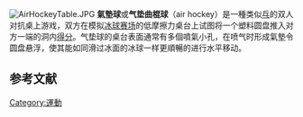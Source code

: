 [[Image:AirHockeyTable.JPG|thumb]]
'''氣墊球'''或'''气垫曲棍球'''（air hockey）是一種类似[[乓|乓]]的双人对抗桌上游戏，双方在模拟[[冰球|冰球]][[溜冰场|赛场]]的低摩擦力桌台上试图将一个塑料圆盘推入对方一端的洞内[[得分|得分]]。气垫球的桌台表面通常有多個噴氣小孔，在喷气时形成氣墊令圆盘悬浮，使其能如同滑过冰面的冰球一样更順暢的进行水平移动。

{{sport-stub}}

==参考文献==
{{reflist}}

[[Category:運動|Category:運動]]